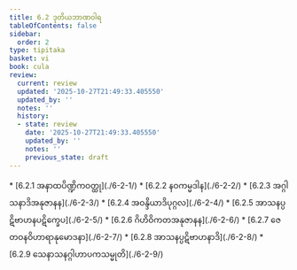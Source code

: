 ```yaml
---
title: 6.2 ဒုတိယဘာဏဝါရ
tableOfContents: false
sidebar:
  order: 2
type: tipitaka
basket: vi
book: cula
review:
  current: review
  updated: '2025-10-27T21:49:33.405550'
  updated_by: ''
  notes: ''
  history:
  - state: review
    date: '2025-10-27T21:49:33.405550'
    updated_by: ''
    notes: ''
    previous_state: draft
---
```



<ReviewStatus review={frontmatter.review} showDetails={true} />

<HypothesisAnnotation frontmatter={frontmatter} />

<DynamicBreadcrumb />



<TableOfContents book="cula" section="6.2">
* [6.2.1 အနာထပိဏ္ဍိကဝတ္ထု](./6-2-1/)
* [6.2.2 နဝကမ္မဒါန](./6-2-2/)
* [6.2.3 အဂ္ဂါသနာဒိအနုဇာနန](./6-2-3/)
* [6.2.4 အဝန္ဒိယာဒိပုဂ္ဂလ](./6-2-4/)
* [6.2.5 အာသနပ္ပဋိဗာဟနပဋိက္ခေပ](./6-2-5/)
* [6.2.6 ဂိဟိဝိကတအနုဇာနန](./6-2-6/)
* [6.2.7 ဇေတဝနဝိဟာရာနုမောဒနာ](./6-2-7/)
* [6.2.8 အာသနပ္ပဋိဗာဟနာဒိ](./6-2-8/)
* [6.2.9 သေနာသနဂ္ဂါဟာပကသမ္မုတိ](./6-2-9/)
</TableOfContents>